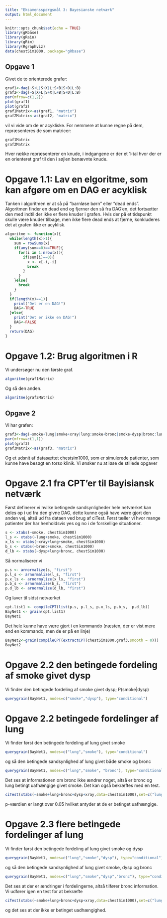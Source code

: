 ```yaml
---
title: "Eksamensspørgsmål 3: Bayesianske netværk"
output: html_document
---
```


```r
knitr::opts_chunk$set(echo = TRUE)
library(gRbase)
library(gRain)
library(gRim)
library(Rgraphviz)
data(chestSim1000, package="gRbase")
```
## Opgave 1
Givet de to orienterede grafer:

```r
graf1<-dag(~S+L|S+X|L:S+B|S+D|L:B)
graf2<-dag(~S|X+L|S+X|L+B|S+D|L:B)
par(mfrow=c(1,2))
plot(graf1)
plot(graf2)
graf1Matrix<-as(graf1, "matrix")
graf2Matrix<-as(graf2, "matrix")
```

vil vi vide om de er acykliske. For nemmere at kunne regne på dem, repræsenteres de som matricer:
```r
graf1Matrix
graf2Matrix
```
Hver række repræsenterer en knude, i indgangene er der et 1-tal hvor der er en orienteret graf til den i søjlen benævnte knude. 

# Opgave 1.1: Lav en elgoritme, som kan afgøre om en DAG er acyklisk
Tanken i algoritmen er at så på "barnløse børn" eller "dead ends". Algoritmen finder en dead end og fjerner den så fra DAG'en, det fortsætter den med indtil der ikke er flere knuder i grafen. Hvis der på et tidspunkt skulle være knuder tilbage, men ikke flere dead ends at fjerne, konkluderes det at grafen ikke er acyklisk. 
```r
algoritme <- function(x){
  while(length(x)>1){
    sum = rowSums(x)
    if(any(sum==0)==TRUE){
      for(i in 1:nrow(x)){
        if(sum[i]==0){ 
          x <- x[-i,-i]
          break
        }
      }
    }else{
      break
    }
  }
  if(length(x)==1){
    print("Det er en DAG!")
    DAG<-TRUE
  }else{
    print("Det er ikke en DAG!")
    DAG<-FALSE
  }
  return(DAG)
}
```

# Opgave 1.2: Brug algoritmen i R
Vi undersøger nu den første graf.
```r
algoritme(graf1Matrix)

```

Og så den anden.
```r
algoritme(graf2Matrix)

```

## Opgave 2
Vi har grafen:

```r
graf3<-dag(~smoke+lung|smoke+xray|lung:smoke+bronc|smoke+dysp|bronc:lung)
par(mfrow=c(1,1))
plot(graf3)
graf3Matrix<-as(graf3, "matrix")
```

Og et udsnit af datasættet chestsim1000, som er simulerede patienter, som kunne have besøgt en torso klinik. Vi ønsker nu at løse de stillede opgaver

# Opgave 2.1 fra CPT'er til Bayisiansk netværk
Først definerer vi hvilke betingede sandsynligheder hele netværket kan deles op i ud fra den givne DAG, dette kunne også have være gjort den anden vej, altså ud fra dataen ved brug af ciTest. Først tæller vi hvor mange patienter der har henholdsvis yes og no i de forskellige situationer.
```r
s <- xtabs(~smoke, chestSim1000)
l_s <- xtabs(~lung+smoke, chestSim1000)
x_ls <- xtabs(~xray+lung+smoke, chestSim1000)
b_s <- xtabs(~bronc+smoke, chestSim1000)
d_lb <- xtabs(~dysp+lung+bronc, chestSim1000)
```
Så normaliserer vi
```r
p.s <- arnormalize(s, "first")
p.l_s <- arnormalize(l_s, "first")
p.x_ls <- arnormalize(x_ls, "first")
p.b_s <- arnormalize(b_s, "first")
p.d_lb <- arnormalize(d_lb, "first")
```
Og laver til sidst netværket
```r
cpt.list1 <- compileCPT(list(p.s, p.l_s, p.x_ls, p.b_s,  p.d_lb))
BayNet1 <- grain(cpt.list1)
BayNet1
```

Det hele kunne have være gjort i en kommando (næsten, der er vist mere end en kommando, men de er på en linje)
```r
BayNet2<-grain(compileCPT(extractCPT(chestSim1000,graf3,smooth = 0)))
BayNet2
```

# Opgave 2.2 den betingede fordeling af smoke givet dysp
Vi finder den betingede fordeling af smoke givet dysp; P(smoke|dysp)
```r
querygrain(BayNet1, nodes=c("smoke","dysp"), type="conditional")
```
# Opgave 2.2 betingede fordelinger af lung
Vi finder først den betingede fordeling af lung givet smoke
```r
querygrain(BayNet1, nodes=c("lung","smoke"), type="conditional")
```
og så den betingede sandsynlighed af lung givet både smoke og bronc
```r
querygrain(BayNet1, nodes=c("lung","smoke", "bronc"), type="conditional")
```
Det ses at informationen om bronc ikke ændrer noget, altså er bronc og lung betingt uafhængige givet smoke. Det kan også bekræftes med en test.
```r
ciTest(xtabs(~smoke+lung+bronc+dysp+xray,data=chestSim1000),set=c("lung","bronc","smoke"))
```
p-værdien er langt over 0.05 hvilket antyder at de er betinget uafhængige.

# Opgave 2.3 flere betingede fordelinger af lung
Vi finder først den betingede fordeling af lung givet smoke og dysp
```r
querygrain(BayNet1, nodes=c("lung","smoke","dysp"), type="conditional")
```
og så den betingede sandsynlighed af lung givet smoke, dysp og bronc
```r
querygrain(BayNet1, nodes=c("lung","smoke","dysp","bronc"), type="conditional")
```
Det ses at der er ændringer i fordelingerne, altså tilfører bronc information. Vi udfører igen en test for at bekræfte
```r
ciTest(xtabs(~smoke+lung+bronc+dysp+xray,data=chestSim1000),set=c("lung","bronc","dysp","smoke"))
```
og det ses at der ikke er betinget uadhængighed.


